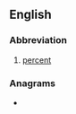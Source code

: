 {{also|PCT}}
==English==

===Abbreviation===
{{rfc-header|Abbreviation}}
{{head|en|abbreviation}}

# [[percent]]

===Anagrams===
* {{anagrams|en|CPT|Cpt|Cpt.|PTC|TCP|TPC}}